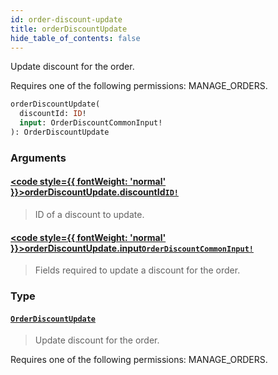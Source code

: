 ```yaml
---
id: order-discount-update
title: orderDiscountUpdate
hide_table_of_contents: false
---
```








Update discount for the order. 

Requires one of the following permissions: MANAGE_ORDERS.

```graphql
orderDiscountUpdate(
  discountId: ID!
  input: OrderDiscountCommonInput!
): OrderDiscountUpdate
```


### Arguments

#### [<code style={{ fontWeight: 'normal' }}>orderDiscountUpdate.<b>discountId</b></code>](#)<Bullet />[`ID!`](../../../developer/api-reference/scalars/id) <Badge class="secondary" text="non-null"/> <Badge class="secondary" text="scalar"/>
> ID of a discount to update.
> 

#### [<code style={{ fontWeight: 'normal' }}>orderDiscountUpdate.<b>input</b></code>](#)<Bullet />[`OrderDiscountCommonInput!`](../../../developer/api-reference/inputs/order-discount-common-input) <Badge class="secondary" text="non-null"/> <Badge class="secondary" text="input"/>
> Fields required to update a discount for the order.
> 

### Type

#### [`OrderDiscountUpdate`](../../../developer/api-reference/objects/order-discount-update) <Badge class="secondary" text="object"/>
> Update discount for the order. 

Requires one of the following permissions: MANAGE_ORDERS.
> 





